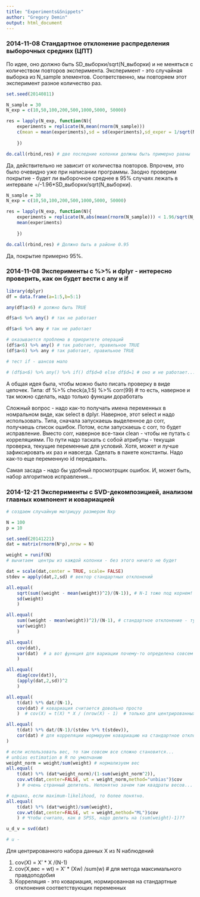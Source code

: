 ```yaml
---
title: "Experiments&Snippets"
author: "Gregory Demin"
output: html_document
---
```


### 2014-11-08 Стандартное отклонение распределения выборочных средних (ЦПТ)

По идее, оно должно быть SD_выборки/sqrt(N_выборки) и не меняться с количеством повторов эксперимента. Эксперимент - это случайная выборка из N_sample элементов. Соответственно, мы повторяем этот эксперимент разное количество раз. 

```r

set.seed(20140811)

N_sample = 30
N_exp = c(10,50,100,200,500,1000,5000, 50000)

res = lapply(N_exp, function(N){
    experiments = replicate(N,mean(rnorm(N_sample)))
    c(mean = mean(experiments),sd = sd(experiments),sd_exper = 1/sqrt(N_sample))
    
    })

do.call(rbind,res) # две последние колонки должны быть примерно равны

```

Да, действительно не зависит от количества повторов. Впрочем, это было очевидно уже при написании программы. 
Заодно проверим покрытие - будет ли выборочное среднее в 95% случаях лежать в интервале +/-1.96*SD_выборки/sqrt(N_выборки).

```r

N_sample = 30
N_exp = c(10,50,100,200,500,1000,5000, 50000)

res = lapply(N_exp, function(N){
    experiments = replicate(N,abs(mean(rnorm(N_sample))) < 1.96/sqrt(N_sample))
    mean(experiments)
    
    })

do.call(rbind,res) # Должно быть в районе 0.95

```

Да, покрытие примерно 95%.


### 2014-11-08 Эксперименты с %>% и dplyr - интересно проверить, как он будет вести с any и if

```r
library(dplyr)
df = data.frame(a=1:5,b=5:1)

any(df$a<6) # должно быть TRUE

df$a<6 %>% any() # так не работает

df$a<6 %>% any # так не работает 

# оказывается проблема в приоритете операций
(df$a<6) %>% any() # так работает, правильное TRUE
(df$a<6) %>% any # так работает, правильное TRUE

# тест if - шансов мало

# (df$a<6) %>% any() %>% if() df$d=0 else df$d=1 # оно и не работает...


```

А общая идея была, чтобы можно было писать проверку в виде цепочек. 
Типа: 
df %>% check(a,1:5) %>% corr(99)  # то есть, наверное и так можно сделать, надо только функции доработать

Сложный вопрос - надо как-то получать имена переменных в номральном виде, как select в dplyr. Наверное, этот select и надо использовать. Типа, сначала запускаешь выделенное до corr, получаешь список ошибок. Потом, если запускаешь с corr, то будет исправление.
Вместо corr, наверное все-таки clean - чтобы не путать с корреляциями.
По пути надо таскать с собой атрибуты - текущая проверка, текущие переменные для условий. Хотя, может и лучше зафиксировать их раз и навсегда. Сделать в пакете константы. Надо как-то еще переменную id передавать.

Самая засада - надо бы удобный просмотрщик ошибок. И, может быть, набор алгоритмов исправления...

### 2014-12-21 Эксперименты с SVD-декомпозицией, анализом главных компонент и ковариацией

```r
# создаем случайную матрицуу размером Nxp

N = 100
p = 10

set.seed(20141221)
dat = matrix(rnorm(N*p),nrow = N)

weight = runif(N)
# вычитаем  центры из каждой колонки - без этого ничего не будет

dat = scale(dat,center = TRUE, scale= FALSE)
stdev = apply(dat,2,sd) # вектор стандартных отклонений

all.equal(
    sqrt(sum((weight - mean(weight))^2)/(N-1)), # N-1 тоже под корнем!
    sd(weight)
    )

all.equal(
    sum((weight - mean(weight))^2)/(N-1), # стандартное отклонение - тупо корень из вариации
    var(weight)
    )

all.equal(
    cov(dat),
    var(dat)  # а вот функция для вариации почему-то определена совсем не так, как стандартное отклонение
    )

all.equal(
    diag(cov(dat)),
    (apply(dat,2,sd))^2 
    )

all.equal(
    t(dat) %*% dat/(N-1),
    cov(dat) # ковариация считается довольно просто
    )  # cov(X) = t(X) * X / (nrow(X) - 1)  # только для центрированных переменных

all.equal(
    t(dat) %*% dat/(N-1)/(stdev %*% t(stdev)),
    cor(dat) # для корреляции нормируем ковариацию на стандартное отклонение соответствующих переменных
)

# если использовать вес, то там совсем все сложно становится...
# unbias estimation в R по умолчанию
weight_norm = weight/sum(weight) # нормализуем вес
all.equal(
    t(dat) %*% (dat*weight_norm)/(1-sum(weight_norm^2)),
    cov.wt(dat,center=FALSE, wt = weight_norm,method="unbias")$cov
    ) # очень странный делитель. Непонятно зачем там квадраты весов...

# однако, если maximum-likelihood, то более понятно. 
all.equal(
    t(dat) %*% (dat*weight)/sum(weight),
    cov.wt(dat,center=FALSE, wt = weight,method="ML")$cov
    ) # Чтобы считало, как в SPSS, надо делить на (sum(weight)-1)??

u_d_v = svd(dat)

# u - 

```
Для центрированного набора данных X из N наблюдений

1. cov(X) = X' * X /(N-1)
2. cov(X,вес = wt) = X' * (Xw) /sum(w)  # для метода максимального правдоподобия
3. Корреляция - это ковариация, нормированная на стандартные отклонения соответствующих переменных
